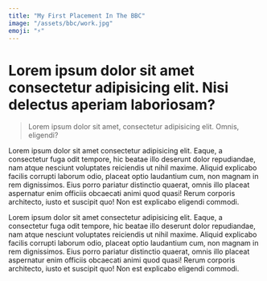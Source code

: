 ```yaml
---
title: "My First Placement In The BBC"
image: "/assets/bbc/work.jpg"
emoji: "⚡️"
---
```


# Lorem ipsum dolor sit amet consectetur adipisicing elit. Nisi delectus aperiam laboriosam?

> Lorem ipsum dolor sit amet, consectetur adipisicing elit. Omnis, eligendi?

Lorem ipsum dolor sit amet consectetur adipisicing elit. Eaque, a consectetur fuga odit tempore, hic beatae illo deserunt dolor repudiandae, nam atque nesciunt voluptates reiciendis ut nihil maxime. Aliquid explicabo facilis corrupti laborum odio, placeat optio laudantium cum, non magnam in rem dignissimos. Eius porro pariatur distinctio quaerat, omnis illo placeat aspernatur enim officiis obcaecati animi quod quasi! Rerum corporis architecto, iusto et suscipit quo! Non est explicabo eligendi commodi.

Lorem ipsum dolor sit amet consectetur adipisicing elit. Eaque, a consectetur fuga odit tempore, hic beatae illo deserunt dolor repudiandae, nam atque nesciunt voluptates reiciendis ut nihil maxime. Aliquid explicabo facilis corrupti laborum odio, placeat optio laudantium cum, non magnam in rem dignissimos. Eius porro pariatur distinctio quaerat, omnis illo placeat aspernatur enim officiis obcaecati animi quod quasi! Rerum corporis architecto, iusto et suscipit quo! Non est explicabo eligendi commodi.

<Picture
	pic="/assets/bbc/bars.jpeg"
	caption="This is a placeholder for caption text"
	alt="Placeholder"
/>

